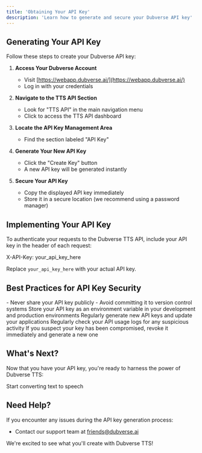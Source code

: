 ```yaml
---
title: 'Obtaining Your API Key'
description: 'Learn how to generate and secure your Dubverse API key'
---
```


## Generating Your API Key

Follow these steps to create your Dubverse API key:

1. **Access Your Dubverse Account**
   - Visit [https://webapp.dubverse.ai/](https://webapp.dubverse.ai/)
   - Log in with your credentials

2. **Navigate to the TTS API Section**
   - Look for "TTS API" in the main navigation menu
   - Click to access the TTS API dashboard

3. **Locate the API Key Management Area**
   - Find the section labeled "API Key"

4. **Generate Your New API Key**
   - Click the "Create Key" button
   - A new API key will be generated instantly

5. **Secure Your API Key**
   - Copy the displayed API key immediately
   - Store it in a secure location (we recommend using a password manager)

## Implementing Your API Key

To authenticate your requests to the Dubverse TTS API, include your API key in the header of each request:

X-API-Key: your_api_key_here


Replace `your_api_key_here` with your actual API key.

## Best Practices for API Key Security

<AccordionGroup>
  <Accordion title="Keep It Confidential">
    - Never share your API key publicly
    - Avoid committing it to version control systems
  </Accordion>
  <Accordion title="Use Environment Variables">
    Store your API key as an environment variable in your development and production environments
  </Accordion>
  <Accordion title="Implement Key Rotation">
    Regularly generate new API keys and update your applications
  </Accordion>
  <Accordion title="Monitor Usage">
    Regularly check your API usage logs for any suspicious activity
  </Accordion>
  <Accordion title="Revoke Compromised Keys">
    If you suspect your key has been compromised, revoke it immediately and generate a new one
  </Accordion>
</AccordionGroup>

## What's Next?

Now that you have your API key, you're ready to harness the power of Dubverse TTS:

<Card title="Make Your First API Call" icon="code" href="/first-call">
  Start converting text to speech
</Card>

## Need Help?

If you encounter any issues during the API key generation process:

- Contact our support team at friends@dubverse.ai

We're excited to see what you'll create with Dubverse TTS!